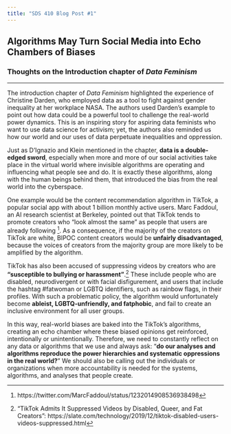```yaml
---
title: "SDS 410 Blog Post #1"
---
```

## Algorithms May Turn Social Media into Echo Chambers of Biases
### Thoughts on the Introduction chapter of *Data Feminism*

---

The introduction chapter of *Data Feminism* highlighted the experience of Christine Darden, who employed data as a tool to fight against gender inequality at her workplace NASA. The authors used Darden’s example to point out how data could be a powerful tool to challenge the real-world power dynamics. This is an inspiring story for aspiring data feminists who want to use data science for activism; yet, the authors also reminded us how our world and our uses of data perpetuate inequalities and oppression.

Just as D’Ignazio and Klein mentioned in the chapter, **data is a double-edged sword**, especially when more and more of our social activities take place in the virtual world where invisible algorithms are operating and influencing what people see and do. It is exactly these algorithms, along with the human beings behind them, that introduced the bias from the real world into the cyberspace.

One example would be the content recommendation algorithm in TikTok, a popular social app with about 1 billion monthly active users. Marc Faddoul, an AI research scientist at Berkeley, pointed out that TikTok tends to promote creators who “look almost the same” as people that users are already following ^[https://twitter.com/MarcFaddoul/status/1232014908536938498
]. As a consequence, if the majority of the creators on TikTok are white, BIPOC content creators would be **unfairly disadvantaged**, because the voices of creators from the majority group are more likely to be amplified by the algorithm.

TikTok has also been accused of suppressing videos by creators who are **“susceptible to bullying or harassment”**.^["TikTok Admits It Suppressed Videos by Disabled, Queer, and Fat Creators": https://slate.com/technology/2019/12/tiktok-disabled-users-videos-suppressed.html] These include people who are disabled, neurodivergent or with facial disfigurement, and users that include the hashtag #fatwoman or LGBTQ identifiers, such as rainbow flags, in their profiles. With such a problematic policy, the algorithm would unfortunately become **ableist, LGBTQ-unfriendly, and fatphobic**, and fail to create an inclusive environment for all user groups.

In this way, real-world biases are baked into the TikTok's algorithms, creating an echo chamber where these biased opinions get reinforced, intentionally or unintentionally. Therefore, we need to constantly reflect on any data or algorithms that we use and always ask: “**do our analyses and algorithms reproduce the power hierarchies and systematic oppressions in the real world?**” We should also be calling out the individuals or organizations when more accountability is needed for the systems, algorithms, and analyses that people create.
